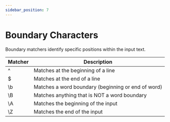 ```yaml
---
sidebar_position: 7
---
```


# Boundary Characters

Boundary matchers identify specific positions within the input text.

| Matcher | Description |
|---------|-------------|
| ^ | Matches at the beginning of a line |
| $ | Matches at the end of a line |
| \b | Matches a word boundary (beginning or end of word) |
| \B | Matches anything that is NOT a word boundary |
| \A | Matches the beginning of the input |
| \Z | Matches the end of the input |
